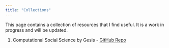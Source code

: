 ```yaml
---
title: "Collections"
---
```


This page contains a collection of resources that I find useful. It is a work in progress and will be updated.

<!-- find a good structure with subheadings.



## Coding and method sources
1. Gesis list
2. Arthur Spirling, Political Science https://github.com/ArthurSpirling
3.

## Blogs
1. Eiko Fried's [Blog](https://eikofried.com/)
2. Stephan Schleim https://scilogs.spektrum.de/menschen-bilder/

Podcasts

Videos or documentaries

# work with quarto! 
https://mindfulmodeler.substack.com/p/simplify-your-writing-process-with

# Structural equation modeling
https://psu-psychology.github.io/psy-597-sem-sp2019/
 -->

1. Computational Social Science by Gesis - [GitHub Repo](https://github.com/gesiscss/awesome-computational-social-science)

